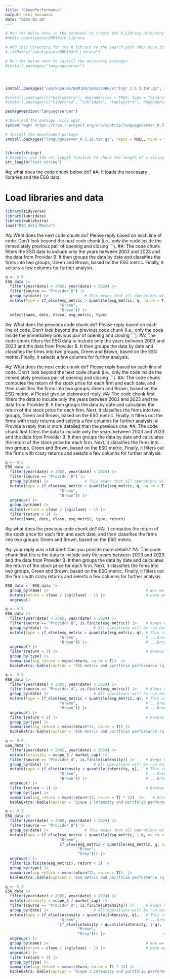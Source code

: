 ```yaml
---
title: "GreenPerformance"
output: html_document
date: "2025-02-20"
---
```



```r
# Run the below once in the terminal to create the R_Library directory
#mkdir /workspaces/BBM104/R_Library

# Add this directory for the R library to the search path (Run once in R after R is installed but before any R library is installed)
#.libPaths("/workspaces/BBM104/R_Library")

# Run the below once to install the necessary packages
#install.packages("languageserver")




install.packages("/workspaces/BBM104/Session06/stringr_1.5.1.tar.gz", repos = NULL, type = "source", dependencies = TRUE)

#install.packages(c("kableExtra"), dependencies = TRUE, type = "binary")
#install.packages(c("tidyverse", "lubridate", "kableExtra"), dependencies = TRUE)
```

```r
packageVersion("languageserver")
```

```r
# Download the package using wget
system("wget https://cran.r-project.org/src/contrib/languageserver_0.3.16.tar.gz")

# Install the downloaded package
install.packages("languageserver_0.3.16.tar.gz", repos = NULL, type = "source", dependencies = TRUE)



```



```r
library(stringr)
# Example: Use the str_length function to check the length of a string
str_length("test string")

```


#q: what does the code chunk below do?
#A: It loads the necessary libraries and the ESG data.

# Load libraries and data
```r

library(tidyverse)
library(lubridate)
library(kableExtra)
load("ESG_data.RData")

```

#q: What does the next code chunk do? Please reply based on each line of code. Don't look beyond the next code chunk (i.e., only the code inside the immediately previous pair of opening and closing ```).
#A: The code chunk filters the ESG data to include only the years between 2003 and 2023 and the data from Provider B. It then groups the data by date and classifies the firms into two groups, Green and Brown, based on the ESG metric. Finally, it selects a few columns for further analysis.


```r
q <- 0.5
ESG_data |> 
  filter(year(date) > 2002, year(date) < 2024) |>
  filter(source == "Provider_B") |>
  group_by(date) |>                # This means that all operations will be run date by date, separately
  mutate(type = if_else(esg_metric > quantile(esg_metric, q, na.rm = T), # This creates the sorts...
                        "Green",                                         # ...Green if high ESG...
                        "Brown")) |>                                     # ...Brown if not
  select(name, date, close, esg_metric, type)                            # Select a few columns

```


#q: What does the previous code chunk do? Please reply based on each line of code. Don't look beyond the previous code chunk (i.e., only the code inside the immediately previous pair of opening and closing ```). 
#A: The code chunk filters the ESG data to include only the years between 2003 and 2023 and the data from Provider B. It then groups the data by date and classifies the firms into two groups, Green and Brown, based on the ESG metric. Finally, it selects a few columns for further analysis.




#q: What does the next code chunk do? Please reply based on each line of code. Don't look beyond the next code chunk (i.e., only the code inside the immediately previous pair of opening and closing ```).
#A: The code chunk computes the return of the stock price for each firm and each date, and then classifies the firms into two groups: Green and Brown, based on the ESG metric.
# Please give an elaborated reply. 
#A: The code chunk first filters the data to include only the years between 2003 and 2023 and the data from Provider B. It then groups the data by date and calculates the return of the stock price for each firm. Next, it classifies the firms into two groups, Green and Brown, based on the ESG metric. Finally, it filters out the firms with crazy returns and selects a few columns for further analysis.
# Provide a reply that is more detailed than the previous one.
#A: The code chunk first filters the data to include only the years between 2003 and 2023 and the data from Provider B. It then groups the data by date and calculates the return of the stock price for each firm. Next, it classifies the firms into two groups, Green and Brown, based on the ESG metric. Finally, it filters out the firms with crazy returns and selects a few columns for further analysis.


```r
q <- 0.5
ESG_data |> 
  filter(year(date) > 2002, year(date) < 2024) |>
  filter(source == "Provider_B") |>
  group_by(date) |>                # This means that all operations will be run date by date, separately
  mutate(type = if_else(esg_metric > quantile(esg_metric, q, na.rm = T), # This creates the sorts...
                        "Green",                                         # ...Green if high ESG...
                        "Brown")) |>                                     # ...Brown if not
  ungroup() |>
  group_by(name) |>                                                      # Now we group by firm
  mutate(return = close / lag(close) - 1) |>                             # Here we compute the return
  filter(return < 3) |>                                                  # Remove crazy returns
  select(name, date, close, esg_metric, type, return)

```

#q: what does the previous code chunk do?
#A: It computes the return of the stock price for each firm and each date, and then classifies the firms into two groups: Green and Brown, based on the ESG metric. 

#q: your reply was a bit brief. Can you provide more details?
#A: The code chunk first filters the data to include only the years between 2003 and 2023 and the data from Provider B. It then groups the data by date and calculates the return of the stock price for each firm. Next, it classifies the firms into two groups, Green and Brown, based on the ESG metric. Finally, it filters out the firms with crazy returns and selects a few columns for further analysis.

```r
ESG_data <- ESG_data |>  
  group_by(name) |>                                           # Now we group by firm
  mutate(return = close / lag(close) - 1) |>                  # Here we compute the return             
  ungroup() 
```


```r
q <- 0.5
ESG_data |> 
  filter(year(date) > 2002, year(date) < 2024) |>
  filter(source == "Provider_B", is.finite(esg_metric)) |>    # Keeps non missing ESG fields
  group_by(date) |>                    # All operations will be run date by date, separately
  mutate(type = if_else(esg_metric > quantile(esg_metric, q), # This creates the sorts...
                        "Green",                              # ...Green if high ESG...
                        "Brown")) |>                          # ...Brown if not
  ungroup() |>
  filter(return < 3) |>                                       # Remove crazy returns
  group_by(type) |>
  summarise(avg_return = mean(return, na.rm = T))  |>
  kableExtra::kable(caption = 'ESG metric and portfolio performance (q = 0.5) - Provider B')
```


```r
q <- 0.5
ESG_data |> 
  filter(year(date) > 2002, year(date) < 2024) |>
  filter(source == "Provider_A", is.finite(esg_metric)) |>    # Keeps non missing ESG fields
  group_by(date) |>                    # All operations will be run date by date, separately
  mutate(type = if_else(esg_metric < quantile(esg_metric, q), # This creates the sorts...
                        "Green",                              # ...Green if high ESG...
                        "Brown")) |>                          # ...Brown if not
  ungroup() |>
  filter(return < 2) |>                                       # Remove crazy returns!
  group_by(type) |>
  summarise(avg_return = mean(return*12, na.rm = T)) |>
  kableExtra::kable(caption = 'ESG metric and portfolio performance (q = 0.5) - Provider A')
```


```r
q <- 0.5
ESG_data |> 
  filter(year(date) > 2002, year(date) < 2024) |>
  mutate(intensity = scope_3 / market_cap) |>
  filter(source == "Provider_A", is.finite(intensity)) |>     # Keeps non missing ESG fields
  group_by(date) |>                    # All operations will be run date by date, separately
  mutate(type = if_else(intensity < quantile(intensity, q),   # This creates the sorts...
                        "Green",                              # ...Green if high ESG...
                        "Brown")) |>                          # ...Brown if not
  ungroup() |>
  filter(return < 2) |>                                       # Remove crazy returns
  group_by(type) |>
  summarise(avg_return = mean(return*12, na.rm = T) * 12)  |>    # Annualize
  kableExtra::kable(caption = 'Scope 3 intensity and portfolio performance (q = 0.5)')
```


```r
q <- 0.2
ESG_data |> 
  filter(year(date) > 2002, year(date) < 2024) |>
  filter(source == "Provider_B") |>
  group_by(date) |>                # This means that all operations will be run date by date, separately
  mutate(type = if_else(esg_metric > quantile(esg_metric, 1-q, na.rm = T),  # This creates the sorts...
                        "Green",                                            # Green if high
                        if_else(esg_metric < quantile(esg_metric, q, na.rm = T),
                                "Brown",                                 # ...Brown if low...
                                "Grey"))) |>                             # ... Grey otherwise
  ungroup() |>
  filter(is.finite(esg_metric), return < 3) |>
  group_by(type) |>
  summarize(avg_return = mean(return*12, na.rm = T))  |>
  kableExtra::kable(caption = 'ESG metric and portfolio performance (q = 0.2)')
```

```r
q <- 0.2
ESG_data |> 
  filter(year(date) > 2002, year(date) < 2024) |>
  mutate(intensity = scope_3 / market_cap) |>
  filter(source == "Provider_A", is.finite(intensity)) |>     # Keeps non missing ESG fields
  group_by(date) |>                    # All operations will be run date by date, separately
  mutate(type = if_else(intensity < quantile(intensity, q),   # This creates the sorts...
                        "Green",                              # ...Green if high ESG...
                        if_else(intensity > quantile(intensity, 1-q),
                                "Brown",
                                "Grey"))) |>                          # ...Brown if not
  ungroup() |>
  group_by(name) |>                                           # Now we group by firm
  mutate(return = close / lag(close) - 1) |>                  # Here we compute the return             
  ungroup() |>
  filter(return < 2) |>
  group_by(type) |>
  summarise(avg_return = mean(return, na.rm = T) * 12) |>
  kableExtra::kable(caption = 'Scope 3 intensity and portfolio performance (q = 0.2)')
```

